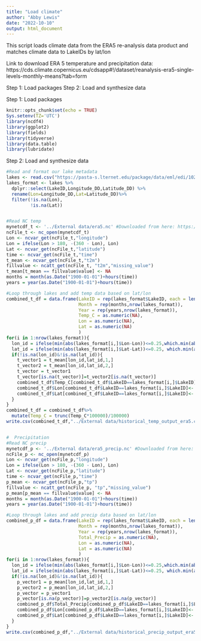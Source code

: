 ```yaml
---
title: "Load climate"
author: "Abby Lewis"
date: "2022-10-10"
output: html_document
---
```


This script loads climate data from the ERA5 re-analysis data product and matches climate data to LakeIDs by lat/lon

Link to download ERA 5 temperature and precipitation data: https://cds.climate.copernicus.eu/cdsapp#!/dataset/reanalysis-era5-single-levels-monthly-means?tab=form

Step 1: Load packages
Step 2: Load and synthesize data


Step 1: Load packages
```r
knitr::opts_chunk$set(echo = TRUE)
Sys.setenv(TZ='UTC')
library(ncdf4)
library(ggplot2)
library(fields)
library(tidyverse)
library(data.table)
library(lubridate)
```


Step 2: Load and synthesize data
```r
#Read and format our lake metadata
lakes <- read.csv("https://pasta-s.lternet.edu/package/data/eml/edi/1029/4/fadd3eaa25b5fdd1fc4efba70e660579") 
lakes_format <- lakes %>%
  dplyr::select(LakeID,Longitude_DD,Latitude_DD) %>%
  rename(Lon=Longitude_DD,Lat=Latitude_DD)%>%
  filter(!is.na(Lon),
         !is.na(Lat))


#Read NC temp
mynetcdf_t <- '../External data/era5.nc' #Downloaded from here: https://cds.climate.copernicus.eu/cdsapp#!/dataset/reanalysis-era5-single-levels-monthly-means?tab=form
ncFile_t <- nc_open(mynetcdf_t)
Lon <- ncvar_get(ncFile_t,"longitude")
Lon = ifelse(Lon > 180, -(360 - Lon), Lon)
Lat <- ncvar_get(ncFile_t,"latitude")
time <- ncvar_get(ncFile_t,"time")
t_mean <- ncvar_get(ncFile_t,"t2m")
fillvalue <- ncatt_get(ncFile_t, "t2m","missing_value")
t_mean[t_mean == fillvalue$value] <- NA
months = month(as.Date("1900-01-01")+hours(time))
years = year(as.Date("1900-01-01")+hours(time))

#Loop through lakes and add temp data based on lat/lon
combined_t_df = data.frame(LakeID = rep(lakes_format$LakeID, each = length(months)),
                           Month = rep(months,nrow(lakes_format)),
                           Year = rep(years,nrow(lakes_format)),
                           Temp_C = as.numeric(NA),
                           Lon = as.numeric(NA),
                           Lat = as.numeric(NA)
                           )
for(i in 1:nrow(lakes_format)){
  lon_id = ifelse(min(abs(lakes_format[i,]$Lon-Lon))<=0.25,which.min(abs(lakes_format[i,]$Lon-Lon)),NA)
  lat_id = ifelse(min(abs(lakes_format[i,]$Lat-Lat))<=0.25, which.min(abs(lakes_format[i,]$Lat-Lat)),NA)
  if(!is.na(lon_id)&!is.na(lat_id)){
    t_vector1 = t_mean[lon_id,lat_id,1,] 
    t_vector2 = t_mean[lon_id,lat_id,2,] 
    t_vector = t_vector1
    t_vector[is.na(t_vector)]=t_vector2[is.na(t_vector)]
    combined_t_df$Temp_C[combined_t_df$LakeID==lakes_format[i,]$LakeID]<- t_vector-273.15
    combined_t_df$Lon[combined_t_df$LakeID==lakes_format[i,]$LakeID]<- Lon[lon_id]
    combined_t_df$Lat[combined_t_df$LakeID==lakes_format[i,]$LakeID]<- Lat[lat_id]
  }
}
combined_t_df = combined_t_df%>%
  mutate(Temp_C = trunc(Temp_C*100000)/100000)
write.csv(combined_t_df,"../External data/historical_temp_output_era5.csv", row.names = F)


#  Precipitation
#Read NC precip
mynetcdf_p <- '../External data/era5_precip.nc' #Downloaded from here: https://cds.climate.copernicus.eu/cdsapp#!/dataset/reanalysis-era5-single-levels-monthly-means?tab=form
ncFile_p <- nc_open(mynetcdf_p)
Lon <- ncvar_get(ncFile_p,"longitude")
Lon = ifelse(Lon > 180, -(360 - Lon), Lon)
Lat <- ncvar_get(ncFile_p,"latitude")
time <- ncvar_get(ncFile_p,"time")
p_mean <- ncvar_get(ncFile_p,"tp")
fillvalue <- ncatt_get(ncFile_p, "tp","missing_value")
p_mean[p_mean == fillvalue$value] <- NA
months = month(as.Date("1900-01-01")+hours(time))
years = year(as.Date("1900-01-01")+hours(time))

#Loop through lakes and add precip data based on lat/lon
combined_p_df = data.frame(LakeID = rep(lakes_format$LakeID, each = length(months)),
                           Month = rep(months,nrow(lakes_format)),
                           Year = rep(years,nrow(lakes_format)),
                           Total_Precip = as.numeric(NA),
                           Lon = as.numeric(NA),
                           Lat = as.numeric(NA)
                           )
for(i in 1:nrow(lakes_format)){
  lon_id = ifelse(min(abs(lakes_format[i,]$Lon-Lon))<=0.25,which.min(abs(lakes_format[i,]$Lon-Lon)),NA)
  lat_id = ifelse(min(abs(lakes_format[i,]$Lat-Lat))<=0.25, which.min(abs(lakes_format[i,]$Lat-Lat)),NA)
  if(!is.na(lon_id)&!is.na(lat_id)){
    p_vector1 = p_mean[lon_id,lat_id,1,] 
    p_vector2 = p_mean[lon_id,lat_id,2,] 
    p_vector = p_vector1
    p_vector[is.na(p_vector)]=p_vector2[is.na(p_vector)]
    combined_p_df$Total_Precip[combined_p_df$LakeID==lakes_format[i,]$LakeID]<- p_vector
    combined_p_df$Lon[combined_p_df$LakeID==lakes_format[i,]$LakeID]<- Lon[lon_id]
    combined_p_df$Lat[combined_p_df$LakeID==lakes_format[i,]$LakeID]<- Lat[lat_id]
  }
}
write.csv(combined_p_df,"../External data/historical_precip_output_era5.csv", row.names = F)
```
